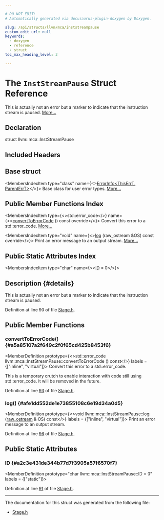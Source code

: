 ```yaml
---

# DO NOT EDIT!
# Automatically generated via docusaurus-plugin-doxygen by Doxygen.

slug: /api/structs/llvm/mca/inststreampause
custom_edit_url: null
keywords:
  - doxygen
  - reference
  - struct
toc_max_heading_level: 3

---
```





# The `InstStreamPause` Struct Reference

<DoxygenPage pluginConfig={pluginConfig}>

This is actually not an error but a marker to indicate that the instruction stream is paused. <a href="#details">More...</a>

## Declaration

<CodeBlock>struct llvm::mca::InstStreamPause</CodeBlock>

## Included Headers

<IncludesList>
<IncludesListItem
  filePath="llvm/MCA/Stages/Stage.h"
  permalink="/docs/api/files/include/include/llvm/include/llvm/mca/include/llvm/mca/stages/stage-h"
  isLocal="true" />
</IncludesList>

## Base struct

<MembersIndex>

<MembersIndexItem
  type="class"
  name={<><a href="/docs/api/classes/llvm/errorinfo">ErrorInfo&lt;ThisErrT, ParentErrT&gt;</a></>}>
Base class for user error types. <a href="/docs/api/classes/llvm/errorinfo/#details">More...</a>
</MembersIndexItem>

</MembersIndex>

## Public Member Functions Index

<MembersIndex>

<MembersIndexItem
  type={<>std::error&#95;code</>}
  name={<><a href="#a5a85107a2f649c2f0f65cd425b8453f6">convertToErrorCode</a> () const override</>}>
Convert this error to a std::error&#95;code. <a href="#a5a85107a2f649c2f0f65cd425b8453f6">More...</a>
</MembersIndexItem>

<MembersIndexItem
  type="void"
  name={<><a href="#afe1dd552de1e73855108c6e19d34a0d5">log</a> (raw&#95;ostream &amp;OS) const override</>}>
Print an error message to an output stream. <a href="#afe1dd552de1e73855108c6e19d34a0d5">More...</a>
</MembersIndexItem>

</MembersIndex>

## Public Static Attributes Index

<MembersIndex>

<MembersIndexItem
  type="char"
  name={<><a href="#a2c3e431de344b77d7f3905a57f6570f7">ID</a> = 0</>}>
</MembersIndexItem>

</MembersIndex>

## Description {#details}

This is actually not an error but a marker to indicate that the instruction stream is paused.

Definition at line 90 of file <a href="/docs/api/files/include/include/llvm/include/llvm/mca/include/llvm/mca/stages/stage-h">Stage.h</a>.

<SectionDefinition>

## Public Member Functions

### convertToErrorCode() {#a5a85107a2f649c2f0f65cd425b8453f6}

<MemberDefinition
  prototype={<>std::error&#95;code llvm::mca::InstStreamPause::convertToErrorCode () const</>}
  labels = {["inline", "virtual"]}>
Convert this error to a std::error&#95;code.

This is a temporary crutch to enable interaction with code still using std::error&#95;code. It will be removed in the future.

Definition at line <a href="/docs/api/files/include/include/llvm/include/llvm/mca/include/llvm/mca/stages/stage-h/#l00093">93</a> of file <a href="/docs/api/files/include/include/llvm/include/llvm/mca/include/llvm/mca/stages/stage-h">Stage.h</a>.
</MemberDefinition>

### log() {#afe1dd552de1e73855108c6e19d34a0d5}

<MemberDefinition
  prototype={<>void llvm::mca::InstStreamPause::log (<a href="/docs/api/classes/llvm/raw-ostream">raw&#95;ostream</a> &amp; OS) const</>}
  labels = {["inline", "virtual"]}>
Print an error message to an output stream.

Definition at line <a href="/docs/api/files/include/include/llvm/include/llvm/mca/include/llvm/mca/stages/stage-h/#l00096">96</a> of file <a href="/docs/api/files/include/include/llvm/include/llvm/mca/include/llvm/mca/stages/stage-h">Stage.h</a>.
</MemberDefinition>

</SectionDefinition>

<SectionDefinition>

## Public Static Attributes

### ID {#a2c3e431de344b77d7f3905a57f6570f7}

<MemberDefinition
  prototype="char llvm::mca::InstStreamPause::ID = 0"
  labels = {["static"]}>

Definition at line <a href="/docs/api/files/include/include/llvm/include/llvm/mca/include/llvm/mca/stages/stage-h/#l00091">91</a> of file <a href="/docs/api/files/include/include/llvm/include/llvm/mca/include/llvm/mca/stages/stage-h">Stage.h</a>.
</MemberDefinition>

</SectionDefinition>

<hr/>

The documentation for this struct was generated from the following file:

<ul>
<li><a href="/docs/api/files/include/include/llvm/include/llvm/mca/include/llvm/mca/stages/stage-h">Stage.h</a></li>
</ul>

</DoxygenPage>
